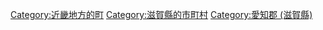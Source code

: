 {{Commonscat|Aishō, Shiga}}
{{Catmore}}

{{DEFAULTSORT:Aisho}}
[[Category:近畿地方的町|Category:近畿地方的町]]
[[Category:滋賀縣的市町村|Category:滋賀縣的市町村]]
[[Category:愛知郡_(滋賀縣)|Category:愛知郡 (滋賀縣)]]